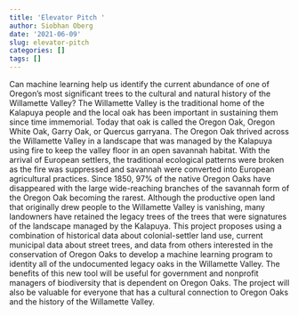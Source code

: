 ```yaml
---
title: 'Elevator Pitch '
author: Siobhan Oberg
date: '2021-06-09'
slug: elevator-pitch
categories: []
tags: []
---
```

Can machine learning help us identify the current abundance of one of Oregon’s most significant trees to the cultural and natural history of the Willamette Valley?  The Willamette Valley is the traditional home of the Kalapuya people and the local oak has been important in sustaining them since time immemorial.  Today that oak is called the Oregon Oak, Oregon White Oak, Garry Oak, or Quercus garryana.  The Oregon Oak thrived across the Willamette Valley in a landscape that was managed by the Kalapuya using fire to keep the valley floor in an open savannah habitat.  With the arrival of European settlers, the traditional ecological patterns were broken as the fire was suppressed and savannah were converted into European agricultural practices. Since 1850, 97% of the native Oregon Oaks have disappeared with the large wide-reaching branches of the savannah form of the Oregon Oak becoming the rarest.  Although the productive open land that originally drew people to the Willamette Valley is vanishing, many landowners have retained the legacy trees of the trees that were signatures of the landscape managed by the Kalapuya. This project proposes using a combination of historical data about colonial-settler land use, current municipal data about street trees, and data from others interested in the conservation of Oregon Oaks to develop a machine learning program to identity all of the undocumented legacy oaks in the Willamette Valley.   The benefits of this new tool will be useful for government and nonprofit managers of biodiversity that is dependent on Oregon Oaks. The project will also be valuable for everyone that has a cultural connection to Oregon Oaks and the history of the Willamette Valley.    